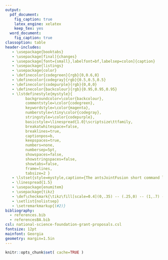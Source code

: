 ```yaml
---
output:
  pdf_document:
    fig_caption: true
    latex_engine: xelatex
    keep_tex: yes
  word_document:
    fig_caption: true
classoption: table
header-includes:
   - \usepackage{booktabs}
   - \usepackage[final]{changes}
   - \usepackage[font={small},labelfont=bf,labelsep=colon]{caption}
   - \usepackage{listings}
   - \usepackage{color}
   - \definecolor{codegreen}{rgb}{0,0.6,0}
   - \definecolor{codegray}{rgb}{0.5,0.5,0.5}
   - \definecolor{codepurple}{rgb}{0,0,0}
   - \definecolor{backcolour}{rgb}{0.95,0.95,0.95}
   - \lstdefinestyle{mystyle}{
         backgroundcolor=\color{backcolour},   
         commentstyle=\color{codegreen},
         keywordstyle=\color{magenta},
         numberstyle=\tiny\color{codegray},
         stringstyle=\color{codepurple},
         basicstyle=\linespread{1.0}\scriptsize\ttfamily,
         breakatwhitespace=false,         
         breaklines=true,                 
         captionpos=b,                    
         keepspaces=true,                 
         numbers=none,                    
         numbersep=5pt,                  
         showspaces=false,                
         showstringspaces=false,
         showtabs=false,
         frame=lines,
         tabsize=2 }
   - \lstset{style=mystyle,caption={The antsJointFusion short command line menu which is invoked using the `-h’ option. The expanded menu, which provides details regarding the possible parameters and usage options, is elicited using the `--help’ option.}}
   - \linespread{1.5}
   - \usepackage{enumitem}
   - \usepackage{tikz}
   - \def\checkmark{\tikz\fill[scale=0.4](0,.35) -- (.25,0) -- (1,.7) -- (.25,.15) -- cycle;}
   - \setlist{nolistsep}
   - \setremarkmarkup{(#2)}
bibliography:
  - references.bib
  - referencesBA.bib
csl: national-science-foundation-grant-proposals.csl
fontsize: 12pt
mainfont: Georgia
geometry: margin=1.5in
---
```


```r
knitr::opts_chunk$set( cache=TRUE )
```

<!--
\pagenumbering{gobble}
-->

<!--
---
output:
  word_document:
    fig_caption: true
  pdf_document:
    fig_caption: true
    latex_engine: xelatex
    keep_tex: yes
  html_document:
    toc: false
header-includes:
   - \usepackage{booktabs}
   - \usepackage[final]{changes}
   - \usepackage[font={small},labelfont=bf,labelsep=colon]{caption}
   - \linespread{1.2}
   - \usepackage[compact]{titlesec}
   - \usepackage{enumitem}
   - \usepackage{tikz}
   - \def\checkmark{\tikz\fill[scale=0.4](0,.35) -- (.25,0) -- (1,.7) -- (.25,.15) -- cycle;}
   - \setlist{nolistsep}
   - \setremarkmarkup{(#2)}
bibliography: references.bib
csl: national-science-foundation-grant-proposals.csl
fontsize: 11pt
mainfont: Georgia
geometry: margin=1.0in
---
-->

